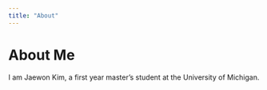 ```yaml
---
title: "About"
---
```


# About Me

I am Jaewon Kim, a first year master's student at the University of Michigan.


